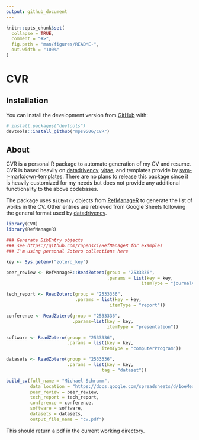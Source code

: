 ```yaml
---
output: github_document
---
```


<!-- README.md is generated from README.Rmd. Please edit that file -->

```r
knitr::opts_chunk$set(
  collapse = TRUE,
  comment = "#>",
  fig.path = "man/figures/README-",
  out.width = "100%"
)
```

# CVR

<!-- badges: start -->
<!-- badges: end -->

## Installation

You can install the development version from [GitHub](https://github.com/) with:

``` r
# install.packages("devtools")
devtools::install_github("mps9506/CVR")
```
## About

CVR is a personal R package to automate generation of my CV and resume. CVR is based heavily on [datadrivencv](https://github.com/nstrayer/datadrivencv), [vitae](https://github.com/mitchelloharawild/vitae), and templates provide by [svm-r-markdown-templates](https://github.com/svmiller/svm-r-markdown-templates). There are no plans to release this package since it is heavily customized for my needs but does not provide any additional functionality to the above codebases.

The package uses `BibEntry` objects from [RefManageR](https://github.com/ropensci/RefManageR) to generate the list of works in the CV. Other entries are retrieved from Google Sheets following the general format used by [datadrivencv](https://github.com/nstrayer/datadrivencv).

```r

library(CVR)
library(RefManageR)

### Generate BibEntry objects
### see https://github.com/ropensci/RefManageR for examples
### I'm using personal Zotero collections here

key <- Sys.getenv("zotero_key")

peer_review <- RefManageR::ReadZotero(group = "2533336",
                                      .params = list(key = key,
                                                   itemType = "journalArticle"))

tech_report <- ReadZotero(group = "2533336",
                          .params = list(key = key,
                                       itemType = "report"))

conference <- ReadZotero(group = "2533336",
                         .params=list(key = key,
                                      itemType = "presentation"))

software <- ReadZotero(group = "2533336",
                       .params = list(key = key,
                                    itemType = "computerProgram"))

datasets <- ReadZotero(group = "2533336",
                       .params = list(key = key,
                                    tag = "dataset"))

build_cv(full_name = "Michael Schramm",
         data_location = "https://docs.google.com/spreadsheets/d/1oeMexIuFWJIJa-xofMLqSvPtg49VceJqM2y3YDqcW-4/edit?usp=sharing",
         peer_review = peer_review,
         tech_report = tech_report,
         conference = conference,
         software = software,
         datasets = datasets,
         output_file_name = "cv.pdf")

```

This should return a pdf in the current working directory.
